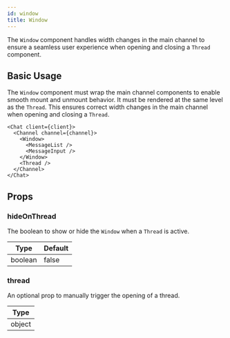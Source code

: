```yaml
---
id: window
title: Window
---
```


The `Window` component handles width changes in the main channel to ensure a seamless user experience when opening and closing a `Thread` component.

## Basic Usage

The `Window` component must wrap the main channel components to enable smooth mount and unmount behavior. It must be rendered at the same level as the `Thread`.
This ensures correct width changes in the main channel when opening and closing a `Thread`.

```tsx
<Chat client={client}>
  <Channel channel={channel}>
    <Window>
      <MessageList />
      <MessageInput />
    </Window>
    <Thread />
  </Channel>
</Chat>
```

## Props

### hideOnThread

The boolean to show or hide the `Window` when a `Thread` is active.

| Type    | Default |
| ------- | ------- |
| boolean | false   |

### thread

An optional prop to manually trigger the opening of a thread.

| Type   |
| ------ |
| object |

